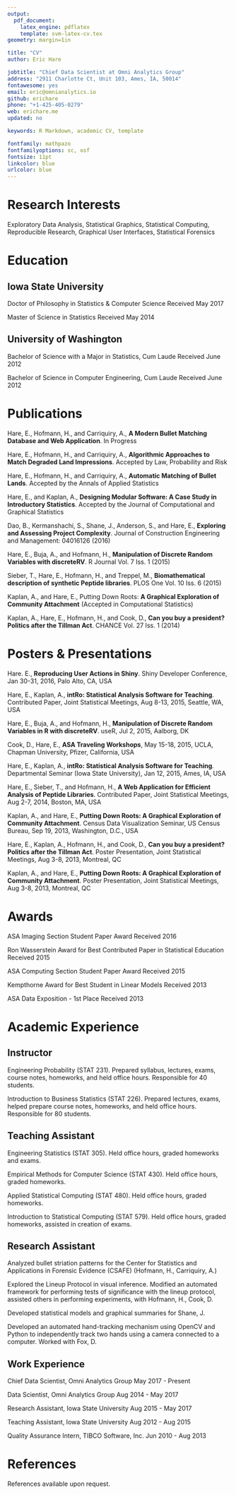 ```yaml
---
output: 
  pdf_document:
    latex_engine: pdflatex
    template: svm-latex-cv.tex
geometry: margin=1in

title: "CV"
author: Eric Hare

jobtitle: "Chief Data Scientist at Omni Analytics Group"
address: "2911 Charlotte Ct, Unit 103, Ames, IA, 50014"
fontawesome: yes
email: eric@omnianalytics.io
github: erichare
phone: "+1-425-405-0279"
web: erichare.me
updated: no

keywords: R Markdown, academic CV, template

fontfamily: mathpazo
fontfamilyoptions: sc, osf
fontsize: 11pt
linkcolor: blue
urlcolor: blue
---
```


# Research Interests

Exploratory Data Analysis, Statistical Graphics, Statistical Computing, Reproducible Research, Graphical User Interfaces, Statistical Forensics

# Education

## Iowa State University

Doctor of Philosophy in Statistics & Computer Science \hfill Received May 2017

Master of Science in Statistics \hfill Received May 2014

## University of Washington

Bachelor of Science with a Major in Statistics, Cum Laude \hfill Received June 2012

Bachelor of Science in Computer Engineering, Cum Laude \hfill Received June 2012

# Publications

Hare, E., Hofmann, H., and Carriquiry, A., **A Modern Bullet Matching Database and Web Application**. In Progress

Hare, E., Hofmann, H., and Carriquiry, A., **Algorithmic Approaches to Match Degraded Land Impressions**. Accepted by Law, Probability and Risk

Hare, E., Hofmann, H., and Carriquiry, A., **Automatic Matching of Bullet Lands**. Accepted by the Annals of Applied Statistics

Hare, E., and Kaplan, A., **Designing Modular Software: A Case Study in Introductory Statistics**. Accepted by the Journal of Computational and Graphical Statistics

Dao, B., Kermanshachi, S., Shane, J., Anderson, S., and Hare, E., **Exploring and Assessing Project Complexity**.  Journal of Construction Engineering and Management: 04016126 (2016)

Hare, E., Buja, A., and Hofmann, H., **Manipulation of Discrete Random Variables with discreteRV**. R Journal Vol. 7 Iss. 1 (2015)

Sieber, T., Hare, E., Hofmann, H., and Treppel, M., **Biomathematical description of synthetic Peptide libraries**. PLOS One Vol. 10 Iss. 6 (2015)

Kaplan, A., and Hare, E., Putting Down Roots: **A Graphical Exploration of Community Attachment** (Accepted in Computational Statistics)

Kaplan, A., Hare, E., Hofmann, H., and Cook, D., **Can you buy a president? Politics after the Tillman Act**. CHANCE Vol. 27 Iss. 1 (2014)

# Posters & Presentations

Hare. E., **Reproducing User Actions in Shiny**. Shiny Developer Conference, Jan 30-31, 2016, Palo Alto, CA, USA

Hare, E., Kaplan, A., **intRo: Statistical Analysis Software for Teaching**. Contributed Paper, Joint Statistical Meetings, Aug 8-13, 2015, Seattle, WA, USA

Hare, E., Buja, A., and Hofmann, H., **Manipulation of Discrete Random Variables in R with discreteRV**. useR, Jul 2, 2015, Aalborg, DK

Cook, D., Hare, E., **ASA Traveling Workshops**, May 15-18, 2015, UCLA, Chapman University, Pfizer, California, USA

Hare, E., Kaplan, A., **intRo: Statistical Analysis Software for Teaching**. Departmental Seminar (Iowa State University), Jan 12, 2015, Ames, IA, USA

Hare, E., Sieber, T., and Hofmann, H., **A Web Application for Efficient Analysis of Peptide Libraries**. Contributed Paper, Joint Statistical Meetings, Aug 2-7, 2014, Boston, MA, USA

Kaplan, A., and Hare, E., **Putting Down Roots: A Graphical Exploration of Community Attachment**. Census Data Visualization Seminar, US Census Bureau, Sep 19, 2013, Washington, D.C., USA

Hare, E., Kaplan, A., Hofmann, H., and Cook, D., **Can you buy a president? Politics after the Tillman Act**. Poster Presentation, Joint Statistical Meetings, Aug 3-8, 2013, Montreal, QC

Kaplan, A., and Hare, E.,  **Putting Down Roots: A Graphical Exploration of Community Attachment**. Poster Presentation, Joint Statistical Meetings, Aug 3-8, 2013, Montreal, QC

# Awards

ASA Imaging Section Student Paper Award \hfill Received 2016

Ron Wasserstein Award for Best Contributed Paper in Statistical Education \hfill Received 2015

ASA Computing Section Student Paper Award \hfill Received 2015

Kempthorne Award for Best Student in Linear Models \hfill Received 2013

ASA Data Exposition - 1st Place \hfill Received 2013

# Academic Experience

## Instructor

Engineering Probability (STAT 231). Prepared syllabus, lectures, exams, course notes, homeworks, and held office hours. Responsible for 40 students.

Introduction to Business Statistics (STAT 226). Prepared lectures, exams, helped prepare course notes, homeworks, and held office hours. Responsible for 80 students.

## Teaching Assistant

Engineering Statistics (STAT 305). Held office hours, graded homeworks and exams.

Empirical Methods for Computer Science (STAT 430). Held office hours, graded homeworks.

Applied Statistical Computing (STAT 480). Held office hours, graded homeworks.

Introduction to Statistical Computing (STAT 579). Held office hours, graded homeworks, assisted in creation of exams.

## Research Assistant

Analyzed bullet striation patterns for the Center for Statistics and Applications in Forensic Evidence (CSAFE) (Hofmann, H., Carriquiry, A.)

Explored the Lineup Protocol in visual inference. Modified an automated framework for performing tests of significance with the lineup protocol, assisted others in performing experiments, with Hofmann, H., Cook, D.

Developed statistical models and graphical summaries for Shane, J.

Developed an automated hand-tracking mechanism using OpenCV and Python to independently track two hands using a camera connected to a computer. Worked with Fox, D.

## Work Experience

Chief Data Scientist, Omni Analytics Group \hfill May 2017 - Present

Data Scientist, Omni Analytics Group \hfill Aug 2014 - May 2017

Research Assistant, Iowa State University \hfill Aug 2015 - May 2017

Teaching Assistant, Iowa State University \hfill Aug 2012 - Aug 2015

Quality Assurance Intern, TIBCO Software, Inc. \hfill Jun 2010 - Aug 2013

# References

References available upon request.
